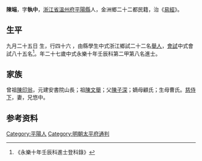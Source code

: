 {{Otheruses|other=名为陳端的其他人物|陳端}}
{{Otheruses|other=名为陈执中的其他人物|陈执中}}
{{明清人物信息框
| 姓名 = 陳端
| 原名 =
| 圖片名稱= 
| 圖片大小 =
| 圖片說明 = 
| 最高職務 =
| 國家 = 大明 
| 爵位 =
| 籍貫 = [[浙江省|浙江省]][[溫州府|溫州府]][[平陽縣|平陽縣]]人
| 族裔 = 
| 旗籍 = 
| 字號 = 
| 諡號 =
| 出生日期 = 九月二十五日 
| 出生地點 =
| 逝世日期 = 
| 逝世地點 =
| 墓葬 =
| 配偶 = 
| 親屬 = 曾祖[[陳印翁|陳印翁]]，祖[[陳文舉|陳文舉]]，父[[陳子深|陳子深]]，嫡母顧氏；生母曹氏
| 出身 =
* 永樂十年壬辰科進士
| 經歷 =
| 著作 =  
*
*
*
}}
'''陳端'''{{BD|1386年||1445年||}}，字'''執中'''，[[浙江省|浙江省]][[溫州府|溫州府]][[平陽縣|平陽縣]]人，金洲鄉二十二都民籍，治《[[易經|易經]]》。

== 生平 ==
九月二十五日 生，行四十六 ，由縣學生中式浙江鄉試二十二名[[舉人|舉人]]，[[會試|會試]]中式會試八十五名<ref>《永樂十年壬辰科進士登科錄》</ref>。年二十七歲中式永樂十年壬辰科第二甲第八名進士。

== 家族 ==
曾祖[[陳印翁|陳印翁]]，元建安書院山長；祖[[陳文舉|陳文舉]]；父[[陳子深|陳子深]]；嫡母顧氏；生母曹氏。[[慈侍下|慈侍下]]，妻，兄悠中。

== 参考资料 ==
{{reflist}}

{{永樂十年壬辰科殿试金榜}}

{{Authority control}}

{{DEFAULTSORT:}}
[[Category:平陽人|Category:平陽人]]
[[Category:明朝太平府通判|Category:明朝太平府通判]]


{{明朝人物小作品}}